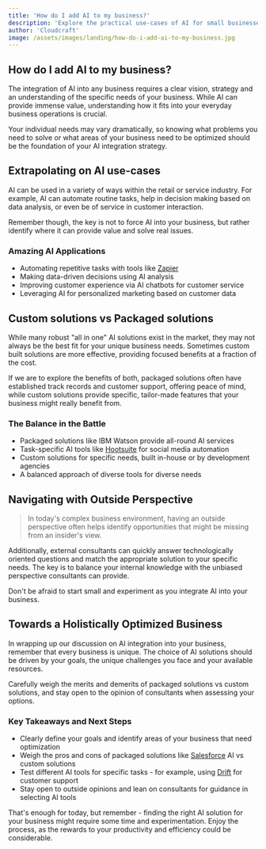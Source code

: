 ```yaml
---
title: 'How do I add AI to my business?'
description: 'Explore the practical use-cases of AI for small businesses and how the adoption of AI can optimize productivity.'
author: 'Cloudcraft'
image: /assets/images/landing/how-do-i-add-ai-to-my-business.jpg
---
```


## How do I add AI to my business?

The integration of AI into any business requires a clear vision, strategy and an understanding of the specific needs of your business. While AI can provide immense value, understanding how it fits into your everyday business operations is crucial. 

Your individual needs may vary dramatically, so knowing what problems you need to solve or what areas of your business need to be optimized should be the foundation of your AI integration strategy.

<ServicesBlurb />

## Extrapolating on AI use-cases

AI can be used in a variety of ways within the retail or service industry. For example, AI can automate routine tasks, help in decision making based on data analysis, or even be of service in customer interaction.

Remember though, the key is not to force AI into your business, but rather identify where it can provide value and solve real issues. 

### Amazing AI Applications

 * Automating repetitive tasks with tools like [Zapier](https://zapier.com/)
 * Making data-driven decisions using AI analysis
 * Improving customer experience via AI chatbots for customer service
 * Leveraging AI for personalized marketing based on customer data  

## Custom solutions vs Packaged solutions

While many robust "all in one" AI solutions exist in the market, they may not always be the best fit for your unique business needs. Sometimes custom built solutions are more effective, providing focused benefits at a fraction of the cost.

If we are to explore the benefits of both, packaged solutions often have established track records and customer support, offering peace of mind, while custom solutions provide specific, tailor-made features that your business might really benefit from.

### The Balance in the Battle

 * Packaged solutions like IBM Watson provide all-round AI services
 * Task-specific AI tools like [Hootsuite](https://hootsuite.com/) for social media automation
 * Custom solutions for specific needs, built in-house or by development agencies  
 * A balanced approach of diverse tools for diverse needs

<GetStartedBlurb />

## Navigating with Outside Perspective

<blockquote>In today's complex business environment, having an outside perspective often helps identify opportunities that might be missing from an insider's view.</blockquote>

Additionally, external consultants can quickly answer technologically oriented questions and match the appropriate solution to your specific needs. The key is to balance your internal knowledge with the unbiased perspective consultants can provide.

Don't be afraid to start small and experiment as you integrate AI into your business. 

## Towards a Holistically Optimized Business

In wrapping up our discussion on AI integration into your business, remember that every business is unique. The choice of AI solutions should be driven by your goals, the unique challenges you face and your available resources.

Carefully weigh the merits and demerits of packaged solutions vs custom solutions, and stay open to the opinion of consultants when assessing your options.

### Key Takeaways and Next Steps

 * Clearly define your goals and identify areas of your business that need optimization
 * Weigh the pros and cons of packaged solutions like [Salesforce](https://www.salesforce.com/) AI vs custom solutions
 * Test different AI tools for specific tasks - for example, using [Drift](https://www.drift.com/) for customer support
 * Stay open to outside opinions and lean on consultants for guidance in selecting AI tools  

That's enough for today, but remember - finding the right AI solution for your business might require some time and experimentation. Enjoy the process, as the rewards to your productivity and efficiency could be considerable.
